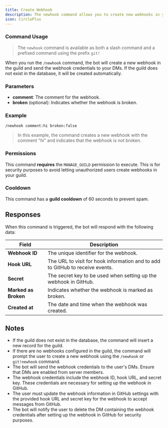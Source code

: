 ```yaml
---
title: Create Webhook
description: The newhook command allows you to create new webhooks in your Discord server to receive GitHub notifications, ensuring that your team stays updated with the latest events.
icon: CirclePlus
---
```


### Command Usage
> The `newhook` command is available as both a slash command and a prefixed command using the prefix `git!`

When you run the `/newhook` command, the bot will create a new webhook in the guild and send the webhook credentials to your DMs. If the guild does not exist in the database, it will be created automatically.

### Parameters

- **comment**: The comment for the webhook.
- **broken** (optional): Indicates whether the webhook is broken.

### Example

```plaintext
/newhook comment:hi broken:false
```

> In this example, the command creates a new webhook with the comment "hi" and indicates that the webhook is not broken.

### Permissions
This command **requires** the `MANAGE_GUILD` permission to execute. This is for security purposes to avoid letting unauthorized users create webhooks in your guild.

### Cooldown
This command has a **guild cooldown** of 60 seconds to prevent spam.

## Responses
When this command is triggered, the bot will respond with the following data:

| Field             | Description                                                                 |
|-------------------|-----------------------------------------------------------------------------|
| **Webhook ID**    | The unique identifier for the webhook.                                      |
| **Hook URL**      | The URL to visit for hook information and to add to GitHub to receive events.|
| **Secret**        | The secret key to be used when setting up the webhook in GitHub.             |
| **Marked as Broken** | Indicates whether the webhook is marked as broken.                          |
| **Created at**    | The date and time when the webhook was created.                              |

## Notes
- If the guild does not exist in the database, the command will insert a new record for the guild.
- If there are no webhooks configured in the guild, the command will prompt the user to create a new webhook using the `/newhook` or `git!newhook` command.
- The bot will send the webhook credentials to the user's DMs. Ensure that DMs are enabled from server members.
- The webhook credentials include the webhook ID, hook URL, and secret key. These credentials are necessary for setting up the webhook in GitHub.
- The user must update the webhook information in GitHub settings with the provided hook URL and secret key for the webhook to accept messages from GitHub.
- The bot will notify the user to delete the DM containing the webhook credentials after setting up the webhook in GitHub for security purposes.